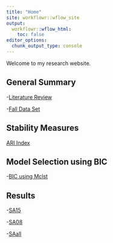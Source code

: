 ```yaml
---
title: "Home"
site: workflowr::wflow_site
output:
  workflowr::wflow_html:
    toc: false
editor_options:
  chunk_output_type: console
---
```


Welcome to my research website.

## General Summary

-[Literature Review](generalsummary.html) 

-[Fall Data Set](falldata.html)


## Stability Measures

[ARI Index](stabilitymeasures.html)

## Model Selection using BIC

-[BIC using Mclst](bic.html)

## Results

-[SA15](SA15.html)

-[SA08](SA08.html)

-[SAall](SAall.htm)
